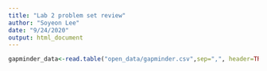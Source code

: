 ```yaml
---
title: "Lab 2 problem set review"
author: "Soyeon Lee"
date: "9/24/2020"
output: html_document
---
```



```r
gapminder_data<-read.table("open_data/gapminder.csv",sep=",", header=TRUE)
```

